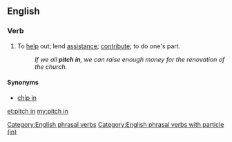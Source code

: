 ==English==

===Verb===
{{en-verb|head=[[pitch]] [[in]]|pitches in|pitched in|pitching in}}

# {{context|idiomatic|lang=en}} To [[help]] out; lend [[assistance]]; [[contribute]]; to do one's part.
#: ''If we all '''pitch in''', we can raise enough money for the renovation of the church.''

====Synonyms====
* [[chip in]]

[[Category:English phrasal verbs]]
[[Category:English phrasal verbs with particle (in)]]

[[et:pitch in]]
[[my:pitch in]]